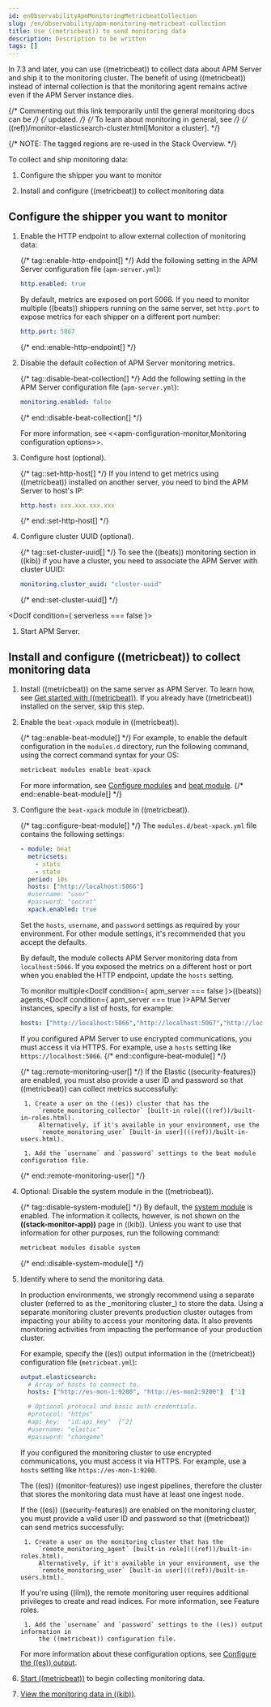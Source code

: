 ```yaml
---
id: enObservabilityApmMonitoringMetricbeatCollection
slug: /en/observability/apm-monitoring-metricbeat-collection
title: Use ((metricbeat)) to send monitoring data
description: Description to be written
tags: []
---
```



<div id="apm-monitoring-metricbeat-collection"></div>

In 7.3 and later, you can use ((metricbeat)) to collect data about APM Server
and ship it to the monitoring cluster. The benefit of using ((metricbeat)) instead
of internal collection is that the monitoring agent remains active even if the
APM Server instance dies.

{/* Commenting out this link temporarily until the general monitoring docs can be */}
{/* updated. */}
{/* To learn about monitoring in general, see */}
{/* ((ref))/monitor-elasticsearch-cluster.html[Monitor a cluster]. */}

{/* NOTE: The tagged regions are re-used in the Stack Overview. */}

To collect and ship monitoring data:

1. <DocLink id="enObservabilityApmMonitoringMetricbeatCollection" section="configure-the-shipper-you-want-to-monitor">Configure the shipper you want to monitor</DocLink>

1. <DocLink id="enObservabilityApmMonitoringMetricbeatCollection" section="install-and-configure-((metricbeat))-to-collect-monitoring-data">Install and configure ((metricbeat)) to collect monitoring data</DocLink>

<div id="apm-configure-shipper"></div>

## Configure the shipper you want to monitor

1. Enable the HTTP endpoint to allow external collection of monitoring data:

    {/* tag::enable-http-endpoint[] */}
    Add the following setting in the APM Server configuration file
    (`apm-server.yml`):

    ```yaml
    http.enabled: true
    ```

    By default, metrics are exposed on port 5066. If you need to monitor multiple
    ((beats)) shippers running on the same server, set `http.port` to expose metrics
    for each shipper on a different port number:

    ```yaml
    http.port: 5067
    ```
    {/* end::enable-http-endpoint[] */}

1. Disable the default collection of APM Server monitoring metrics.

    {/* tag::disable-beat-collection[] */}
    Add the following setting in the APM Server configuration file
    (`apm-server.yml`):

    ```yaml
    monitoring.enabled: false
    ```
    {/* end::disable-beat-collection[] */}

    For more information, see
    \<\<apm-configuration-monitor,Monitoring configuration options>>.

1. Configure host (optional).

    {/* tag::set-http-host[] */}
    If you intend to get metrics using ((metricbeat)) installed on another server, you need to bind the APM Server to host's IP:

    ```yaml
    http.host: xxx.xxx.xxx.xxx
    ```
    {/* end::set-http-host[] */}

1. Configure cluster UUID (optional).

    {/* tag::set-cluster-uuid[] */}
    To see the ((beats)) monitoring section in ((kib)) if you have a cluster, you need to associate the APM Server with cluster UUID:

    ```yaml
    monitoring.cluster_uuid: "cluster-uuid"
    ```
    {/* end::set-cluster-uuid[] */}


<DocIf condition={ serverless === false }>
1. Start APM Server.

</DocIf>

<div id="apm-configure-metricbeat"></div>

## Install and configure ((metricbeat)) to collect monitoring data


1. Install ((metricbeat)) on the same server as APM Server. To learn how, see
    [Get started with ((metricbeat))](((metricbeat-ref))/metricbeat-installation-configuration.html).
    If you already have ((metricbeat)) installed on the server, skip this step.

1. Enable the `beat-xpack` module in ((metricbeat)).

    {/* tag::enable-beat-module[] */}
    For example, to enable the default configuration in the `modules.d` directory,
    run the following command, using the correct command syntax for your OS:

    ```sh
    metricbeat modules enable beat-xpack
    ```

    For more information, see
    [Configure modules](((metricbeat-ref))/configuration-metricbeat.html) and
    [beat module](((metricbeat-ref))/metricbeat-module-beat.html).
    {/* end::enable-beat-module[] */}

1. Configure the `beat-xpack` module in ((metricbeat)).

    {/* tag::configure-beat-module[] */}
    The `modules.d/beat-xpack.yml` file contains the following settings:

    ```yaml
    - module: beat
      metricsets:
        - stats
        - state
      period: 10s
      hosts: ["http://localhost:5066"]
      #username: "user"
      #password: "secret"
      xpack.enabled: true
    ```

    Set the `hosts`, `username`, and `password` settings as required by your
    environment. For other module settings, it's recommended that you accept the
    defaults.

    By default, the module collects APM Server monitoring data from
    `localhost:5066`. If you exposed the metrics on a different host or port when
    you enabled the HTTP endpoint, update the `hosts` setting.

    To monitor multiple<DocIf condition={ apm_server === false }>((beats)) agents,</DocIf><DocIf condition={ apm_server === true }>APM Server instances,</DocIf>
    specify a list of hosts, for example:

    ```yaml
    hosts: ["http://localhost:5066","http://localhost:5067","http://localhost:5068"]
    ```

    If you configured APM Server to use encrypted communications, you must access
    it via HTTPS. For example, use a `hosts` setting like `https://localhost:5066`.
    {/* end::configure-beat-module[] */}

    {/* tag::remote-monitoring-user[] */}
    If the Elastic ((security-features)) are enabled, you must also provide a user
    ID and password so that ((metricbeat)) can collect metrics successfully:

        1. Create a user on the ((es)) cluster that has the
            `remote_monitoring_collector` [built-in role](((ref))/built-in-roles.html).
            Alternatively, if it's available in your environment, use the
            `remote_monitoring_user` [built-in user](((ref))/built-in-users.html).

        1. Add the `username` and `password` settings to the beat module configuration file.

    {/* end::remote-monitoring-user[] */}

1. Optional: Disable the system module in the ((metricbeat)).

    {/* tag::disable-system-module[] */}
    By default, the [system module](((metricbeat-ref))/metricbeat-module-system.html) is
    enabled. The information it collects, however, is not shown on the
    **((stack-monitor-app))** page in ((kib)). Unless you want to use that information for
    other purposes, run the following command:

    ```sh
    metricbeat modules disable system
    ```
    {/* end::disable-system-module[] */}

1. Identify where to send the monitoring data.

    <DocCallOut title="Tip">
    In production environments, we strongly recommend using a separate cluster
    (referred to as the _monitoring cluster_) to store the data. Using a separate
    monitoring cluster prevents production cluster outages from impacting your
    ability to access your monitoring data. It also prevents monitoring activities
    from impacting the performance of your production cluster.
    </DocCallOut>

    For example, specify the ((es)) output information in the ((metricbeat))
    configuration file (`metricbeat.yml`):

    ```yaml
    output.elasticsearch:
      # Array of hosts to connect to.
      hosts: ["http://es-mon-1:9200", "http://es-mon2:9200"]  [^1]

      # Optional protocol and basic auth credentials.
      #protocol: "https"
      #api_key:  "id:api_key"  [^2]
      #username: "elastic"
      #password: "changeme"
    ```
    [^1]: In this example, the data is stored on a monitoring cluster with nodes
    `es-mon-1` and `es-mon-2`.
    [^2]: Specify one of `api_key` or `username`/`password`.

    If you configured the monitoring cluster to use encrypted communications, you
    must access it via HTTPS. For example, use a `hosts` setting like
    `https://es-mon-1:9200`.

    <DocCallOut title="Important" color="warning">
    The ((es)) ((monitor-features)) use ingest pipelines, therefore the
    cluster that stores the monitoring data must have at least one ingest node.
    </DocCallOut>

    If the ((es)) ((security-features)) are enabled on the monitoring cluster, you
    must provide a valid user ID and password so that ((metricbeat)) can send metrics
    successfully:

        1. Create a user on the monitoring cluster that has the
            `remote_monitoring_agent` [built-in role](((ref))/built-in-roles.html).
            Alternatively, if it's available in your environment, use the
            `remote_monitoring_user` [built-in user](((ref))/built-in-users.html).

    <DocCallOut title="Tip">
    If you're using ((ilm)), the remote monitoring user
    requires additional privileges to create and read indices. For more
    information, see <DocLink id="enObservabilityApmSecureCommsStack" section="feature-roles">Feature roles</DocLink>.
    </DocCallOut>

        1. Add the `username` and `password` settings to the ((es)) output information in
            the ((metricbeat)) configuration file.

    For more information about these configuration options, see
    [Configure the ((es)) output](((metricbeat-ref))/elasticsearch-output.html).

1. [Start ((metricbeat))](((metricbeat-ref))/metricbeat-starting.html) to begin
    collecting monitoring data.

1. [View the monitoring data in ((kib))](((kibana-ref))/monitoring-data.html).

